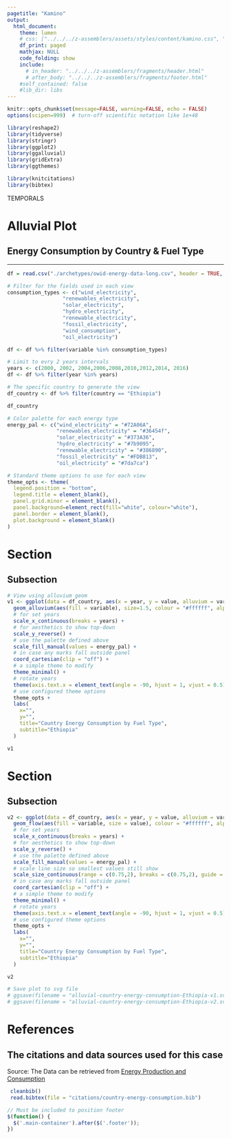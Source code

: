 ```yaml
---
pagetitle: "Kamino"
output: 
  html_document:
    theme: lumen
    # css: ["../../../z-assemblers/assets/styles/content/kamino.css", "../../../z-assemblers/assets/icons/line-awesome/css/line-awesome.css"]
    df_print: paged
    mathjax: NULL
    code_folding: show
    include:
      # in_header: "../../../z-assemblers/fragments/header.html"
      # after_body: "../../../z-assemblers/fragments/footer.html"
    #self_contained: false
    #lib_dir: libs
---
```


```r

knitr::opts_chunk$set(message=FALSE, warning=FALSE, echo = FALSE)
options(scipen=999)  # turn-off scientific notation like 1e+48

library(reshape2)
library(tidyverse)
library(stringr)
library(ggplot2)
library(ggalluvial)
library(gridExtra)
library(ggthemes)

library(knitcitations)
library(bibtex)

```

<div class="activity">
TEMPORALS
</div>

# Alluvial Plot
## Energy Consumption by Country & Fuel Type

***


```r

df = read.csv("./archetypes/owid-energy-data-long.csv", header = TRUE, stringsAsFactors = FALSE)  # read text file 

# Filter for the fields used in each view
consumption_types <- c("wind_electricity", 
                  "renewables_electricity", 
                  "solar_electricity", 
                  "hydro_electricity", 
                  "renewable_electricity", 
                  "fossil_electricity", 
                  "wind_consumption", 
                  "oil_electricity")

df <- df %>% filter(variable %in% consumption_types)

# Limit to evry 2 years intervals
years <- c(2000, 2002, 2004,2006,2008,2010,2012,2014, 2016)
df <- df %>% filter(year %in% years)

# The specific country to generate the view
df_country <- df %>% filter(country == "Ethiopia")

df_country

# Color palette for each energy type
energy_pal <- c("wind_electricity" = "#72A06A", 
                "renewables_electricity" = "#36454f", 
                "solar_electricity" = "#373A36", 
                "hydro_electricity" = "#7b9095", 
                "renewable_electricity" = "#386890", 
                "fossil_electricity" = "#FDB813", 
                "oil_electricity" = "#7da7ca")

# Standard theme options to use for each view
theme_opts <- theme(
  legend.position = "bottom",
  legend.title = element_blank(),
  panel.grid.minor = element_blank(),
  panel.background=element_rect(fill="white", colour="white"),
  panel.border = element_blank(),
  plot.background = element_blank()
)

```

# Section
## Subsection

```r

# View using alluvium geom
v1 <- ggplot(data = df_country, aes(x = year, y = value, alluvium = variable)) +
  geom_alluvium(aes(fill = variable), size=1.5, colour = "#ffffff", alpha = 1.0, decreasing = FALSE) +
  # for set years
  scale_x_continuous(breaks = years) +
  # for aesthetics to show top-down
  scale_y_reverse() +
  # use the palette defined above
  scale_fill_manual(values = energy_pal) +
  # in case any marks fall outside panel
  coord_cartesian(clip = "off") +
  # a simple theme to modify
  theme_minimal() +
  # rotate years
  theme(axis.text.x = element_text(angle = -90, hjust = 1, vjust = 0.5)) +
  # use configured theme options
  theme_opts +
  labs(
    x="",
    y="",
    title="Country Energy Consumption by Fuel Type",
    subtitle="Ethiopia"
  )

v1

```

# Section
## Subsection

```r

v2 <- ggplot(data = df_country, aes(x = year, y = value, alluvium = variable)) +
  geom_flow(aes(fill = variable, size = value), colour = "#ffffff", alpha = 1.0, decreasing = FALSE) +
  # for set years
  scale_x_continuous(breaks = years) +
  # for aesthetics to show top-down
  scale_y_reverse() +
  # use the palette defined above
  scale_fill_manual(values = energy_pal) +
  # scale line size so smallest values still show
  scale_size_continuous(range = c(0.75,2), breaks = c(0.75,2), guide = FALSE) +
  # in case any marks fall outside panel
  coord_cartesian(clip = "off") +
  # a simple theme to modify
  theme_minimal() +
  # rotate years
  theme(axis.text.x = element_text(angle = -90, hjust = 1, vjust = 0.5)) +
  # use configured theme options
  theme_opts +
  labs(
    x="",
    y="",
    title="Country Energy Consumption by Fuel Type",
    subtitle="Ethiopia"
  )

v2

```

```r

# Save plot to svg file
# ggsave(filename = "alluvial-country-energy-consumption-Ethiopia-v1.svg", plot = v1, width=12, height=6)
# ggsave(filename = "alluvial-country-energy-consumption-Ethiopia-v2.svg", plot = v2, width=12, height=6)

```



# References
## The citations and data sources used for this case

Source: The Data can be retrieved from <a href="https://ourworldindata.org/energy-production-consumption" target="_blank"> Energy Production and Consumption </a>

```r

 cleanbib()
 read.bibtex(file = "citations/country-energy-consumption.bib")

```




```js

// Must be included to position footer
$(function() {
  $('.main-container').after($('.footer'));
})

```


